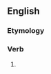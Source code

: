 ==English==

===Etymology===
{{suffix|en|fill|eth|nocat=1}}

===Verb===
{{head|en|verb form}}

# {{en-archaic third-person singular of|fill}}